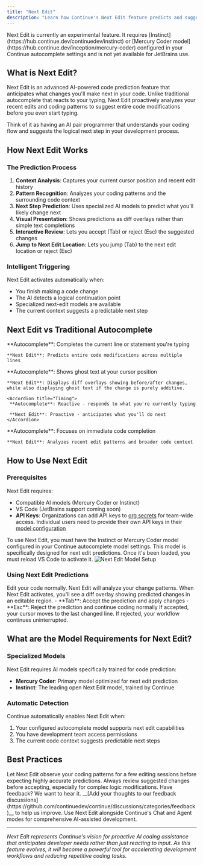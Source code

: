 ```yaml
---
title: "Next Edit"
description: "Learn how Continue's Next Edit feature predicts and suggests your next code changes using AI, going beyond traditional autocomplete to anticipate entire code modifications"
---
```


<Warning>
  Next Edit is currently an experimental feature. It requires
  [Instinct](https://hub.continue.dev/continuedev/instinct) or [Mercury Coder
  model](https://hub.continue.dev/inception/mercury-coder) configured in
  your Continue autocomplete settings and is not yet available for JetBrains
  use.
</Warning>

## What is Next Edit?

Next Edit is an advanced AI-powered code prediction feature that anticipates what changes you'll make next in your code. Unlike traditional autocomplete that reacts to your typing, Next Edit proactively analyzes your recent edits and coding patterns to suggest entire code modifications before you even start typing.

Think of it as having an AI pair programmer that understands your coding flow and suggests the logical next step in your development process.

## How Next Edit Works

### The Prediction Process

1. **Context Analysis**: Captures your current cursor position and recent edit history
2. **Pattern Recognition**: Analyzes your coding patterns and the surrounding code context
3. **Next Step Prediction**: Uses specialized AI models to predict what you'll likely change next
4. **Visual Presentation**: Shows predictions as diff overlays rather than simple text completions
5. **Interactive Review**: Lets you accept (Tab) or reject (Esc) the suggested changes
6. **Jump to Next Edit Location**: Lets you jump (Tab) to the next edit location or reject (Esc)

### Intelligent Triggering

Next Edit activates automatically when:

- You finish making a code change
- The AI detects a logical continuation point
- Specialized next-edit models are available
- The current context suggests a predictable next step

## Next Edit vs Traditional Autocomplete

<AccordionGroup>
  <Accordion title="Prediction Scope">
    **Autocomplete**: Completes the current line or statement you're typing
    
    **Next Edit**: Predicts entire code modifications across multiple lines
  </Accordion>

  <Accordion title="User Interaction">
    **Autocomplete**: Shows ghost text at your cursor position

    **Next Edit**: Displays diff overlays showing before/after changes, while also displaying ghost text if the change is purely additive.

   </Accordion>

    <Accordion title="Timing">
     **Autocomplete**: Reactive - responds to what you're currently typing

     **Next Edit**: Proactive - anticipates what you'll do next
    </Accordion>

  <Accordion title="Context Awareness">
    **Autocomplete**: Focuses on immediate code completion
    
    **Next Edit**: Analyzes recent edit patterns and broader code context
  </Accordion>
</AccordionGroup>

## How to Use Next Edit

### Prerequisites

Next Edit requires:

- Compatible AI models (Mercury Coder or Instinct)
- VS Code (JetBrains support coming soon)
- **API Keys**: Organizations can add API keys to [org secrets](/hub/secrets/secret-types) for team-wide access. Individual users need to provide their own API keys in their [model configuration](/customize/model-providers/overview)

<Note>
  To use Next Edit, you must have the Instinct or Mercury Coder model configured
  in your Continue autocomplete model settings. This model is specifically
  designed for next edit predictions. Once it's been loaded, you must reload VS
  Code to activate it.
  <img
    src="/images/features/autocomplete/images/instinct-autocomplete.png"
    alt="Next Edit Model Setup"
  />
</Note>

### Using Next Edit Predictions

<Steps>
  <Step title="Make a Code Change">
    Edit your code normally. Next Edit will analyze your change patterns.
  </Step>

<Step title="Review Predictions">
  When Next Edit activates, you'll see a diff overlay showing predicted changes
  in an editable region.
</Step>

<Step title="Accept or Reject">
  - **Tab**: Accept the prediction and apply changes - **Esc**: Reject the
  prediction and continue coding normally
</Step>

  <Step title="Continue Coding">
    If accepted, your cursor moves to the last changed line. If rejected, your
    workflow continues uninterrupted.
  </Step>
</Steps>

## What are the Model Requirements for Next Edit?

### Specialized Models

Next Edit requires AI models specifically trained for code prediction:

- **Mercury Coder**: Primary model optimized for next edit prediction
- **Instinct**: The leading open Next Edit model, trained by Continue

### Automatic Detection

Continue automatically enables Next Edit when:

1. Your configured autocomplete model supports next edit capabilities
2. You have development team access permissions
3. The current code context suggests predictable next steps

## Best Practices

<CardGroup cols={2}>
  <Card title="Trust the Process" icon="robot">
    Let Next Edit observe your coding patterns for a few editing sessions before expecting highly accurate predictions.
  </Card>

<Card title="Review Carefully" icon="magnifying-glass">
  Always review suggested changes before accepting, especially for complex logic
  modifications.
</Card>

<Card title="Provide Feedback" icon="message">
  Have feedback? We want to hear it. __[Add your thoughts to our feedback
  discussions](https://github.com/continuedev/continue/discussions/categories/feedback)__
  to help us improve.
</Card>

  <Card title="Combine with Other Features" icon="puzzle-piece">
    Use Next Edit alongside Continue's Chat and Agent modes for comprehensive AI-assisted development.
  </Card>
</CardGroup>

---

_Next Edit represents Continue's vision for proactive AI coding assistance that anticipates developer needs rather than just reacting to input. As this feature evolves, it will become a powerful tool for accelerating development workflows and reducing repetitive coding tasks._
